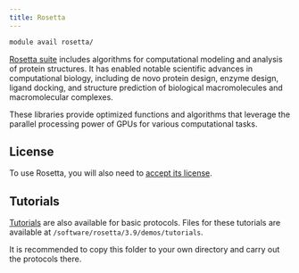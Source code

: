 ```yaml
---
title: Rosetta
---
```

```bash
module avail rosetta/
```

[Rosetta suite](https://docs.rosettacommons.org/docs/latest/Home) includes algorithms for computational modeling and analysis of protein structures. It has enabled notable scientific advances in computational biology, including de novo protein design, enzyme design, ligand docking, and structure prediction of biological macromolecules and macromolecular complexes.

These libraries provide optimized functions and algorithms that leverage the parallel processing power of GPUs for various computational tasks. 

## License

To use Rosetta, you will also need to [accept its license](https://signup.e-infra.cz/anyfed/registrar/?vo=meta&group=lic_rosetta). 

## Tutorials

[Tutorials](https://docs.rosettacommons.org/demos/latest/Home#tutorials) are also available for basic protocols. Files for these tutorials are available at `/software/rosetta/3.9/demos/tutorials`.

It is recommended to copy this folder to your own directory and carry out the protocols there. 



